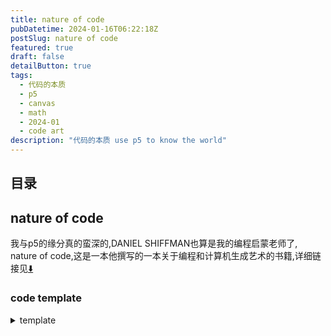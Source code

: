 ```yaml
---
title: nature of code
pubDatetime: 2024-01-16T06:22:18Z
postSlug: nature of code
featured: true
draft: false
detailButton: true
tags:
  - 代码的本质
  - p5
  - canvas
  - math
  - 2024-01
  - code art
description: "代码的本质 use p5 to know the world"
---
```


## 目录

## nature of code

我与p5的缘分真的蛮深的,DANIEL SHIFFMAN也算是我的编程启蒙老师了,
nature of code,这是一本他撰写的一本关于编程和计算机生成艺术的书籍,详细链接见[⬇️](#links)

### code template

<details>
<summary>template</summary>


<Template client:visible />

</details>

### 0. [Randomness](https://natureofcode.com/random/)

`随机性` `柏林噪声` `概率`

#### RandomnessA

<details>
<summary>RandomnessA</summary>
```tsx
step() {
        const choice = p.floor(p.random(4));
        switch (choice) {
          case 0:
            this.x++;
            break;
          case 1:
            this.x--;
            break;
          case 2:
            this.y++;
            break;
          case 3:
            this.y--;
            break;
          default:
            break;
        }
      }
```

<RandomnessA client:visible />
</details>

#### RandomnessB

<details class="mt-4">
<summary>RandomnessB</summary>

```tsx
step() {
          let xStep = p.random(-1, 1);
          let yStep = p.random(-1, 1);

          this.x += xStep;
          this.y += yStep;

      }

```


<RandomnessB client:visible />
</details>

#### RandomnessC

<details class="mt-4">
<summary>RandomnessC</summary>


<RandomnessC client:visible />
</details>

#### Probability and Nonuniform Distributions

- Create a random walker that has a greater tendency to move down and to the right. (The solution follows in the next section.)

<details>
<summary>Probability and Nonuniform Distributions
概率和非均匀分布</summary>
```ts
let stuff = [1,1,2,4,5,6,7,8,8,8,9,9,9,9,10];
let value = random(stuff);
console.log(value);
````

```ts
let probability = 0.1;
let r = random(1);
if (r < probability) {
  console.log("success");
}
```

</details>

#### RandomnessD

<details class="mt-4">
<summary>RandomnessD  Tends to Move to the Right 趋于向右的随机分布</summary>


<RandomnessD client:visible />
</details>

#### mouseX,mouseY

<details class="mt-4">

<summary>上述例子使用鼠标交互,即使用mouseX,mouseY</summary>


<RandomnessE client:visible />
</details>

#### A Normal Distributions Of Random Numbers

<details class="mt-4">
<summary>A Normal Distributions Of Random Numbers</summary>


<RandomnessF client:visible />

<details>
<summary>柯里化</summary>

```tsx
export default () => {
  const common = (p: p5, sd = 0.41) => {
    const heights = [];
    p.setup = () => {
      p.createCanvas(320, 240);
      p.background(255);
      const e = 2.71828183;
      let m = 0;
      for (let i = 0; i < p.width + 1; i++) {
        let xcoord = p.map(i, 0, p.width, -3, 3);
        let sq2pi = p.sqrt(2 * p.PI); //square root of 2 * PI
        let xmsq = -1 * (xcoord - m) * (xcoord - m); //-(x - mu)^2
        let sdsq = sd * sd; //variance (standard deviation squared)
        heights[i] = (1 / (sd * sq2pi)) * p.pow(e, xmsq / sdsq); //P(x) function
      }

      p.stroke(0);
      p.strokeWeight(2);
      p.noFill();
      p.beginShape();
      for (let i = 0; i < heights.length; i++) {
        let x = i;
        let y = p.map(heights[i], 0, 1, p.height - 2, 2);
        p.vertex(x, y);
      }
      p.endShape();
    };
  };
  const sketchA = (p: p5) => common(p, 0.41);
  const sketchB = (p: p5) => common(p, 1.5);

  return (
    <>
      <div className="flex justify-around">
        <Basic sketch={sketchA}></Basic>
        <Basic sketch={sketchB}></Basic>
      </div>
    </>
  );
};
```

</details>

</details>

#### sigma

<details class="mt-4">
<summary>正态分布与标准差</summary>
正态分布（也称为高斯分布）是统计学中一种重要的概率分布,其特点是对称、钟形曲线.在正态分布中,标准差是一个关键的参数,它衡量数据集中的值与平均值的离散程度.

标准差用来度量数据的离散程度,它越大表示数据的波动越大,越小表示数据的波动越小.标准差的计算公式如下：

$ \sigma = \sqrt{\frac{\sum\_{i=1}^{N}(x_i - \mu)^2}{N}} $

其中：

- $\sigma$ 是标准差,
- $N$ 是数据集中的观测值数量,
- $x_i$ 是每个观测值,
- $\mu$ 是数据集的平均值.

正态分布的特性之一是,约68%的数据在平均值附近的一个标准差范围内,约95%的数据在两个标准差范围内,约99.7%的数据在三个标准差范围内.

如果你有特定的数据集或问题,可以提供更多信息,我可以帮你更具体地理解和解释.

</details>

#### randomGaussian

<details class="pt-4">
<summary>[randomGaussian 正态分布p5方法](https://p5js.org/reference/#/p5/randomGaussian)</summary>


<UseRandomGaussian class="mt-4" client:visible />

</details>

#### SimulatePaint

<details>
<summary>实践一个油漆飞溅模拟</summary>


<SimulatePaint client:visible />

<details open class="!mt-4 ">
<summary>'完美'地在type=range的input使用了useDebouce</summary>

```tsx
import { useDebounce } from "@uidotdev/usehooks";
...
const debouncedSd = useDebounce(sd, 300);
    const sketch = useCallback(
        (p: p5) => {
            ...
        },
        [debouncedSd]
    );
    const handleSliderChange = (val: string) => {
        setSd(parseFloat(val));
    };

    return (
        <>
            <input
                type="range"
                value={sd}
                onChange={(e) => { handleSliderChange(e.target.value) }}
            />
            ...
        </>
```

</details>

</details>

#### ResolveReject

<details>
<summary>接受拒绝分布</summary>


<ResolveReject client:visible />

</details>

#### PerlinCurve

<details>
<summary>柏林噪声</summary>


<PerlinCurve client:visible />

柏林噪声就像是把时间停住了,给予它相应tamp返回连续的变化的值

```tsx
let time = 0;
const draw = () => {
  let xoff = time;
  for (let i = 0; i < p.width; i++) {
    let noise_height = p.noise(xoff) * p.height;
    xoff += 0.01;
    p.vertex(i, noise_height);
  }
  p.endShape();
  time += 0.01;
};
```

</details>

#### noise range

<details>
<summary>noise range</summary>


<NoiseRange client:visible />

使用map映射noise生成的值

</details>

#### two-dimensional noise

<details>
<summary>two-dimensional noise</summary>


<TwoDimensionalNoise client:visible />

</details>

#### generate marble

<details>
<summary>generate marble</summary>


<Marble client:visible />

</details>

#### RandomnessG

<details>

<summary>RandomnessG</summary>


<RandomnessG client:visible />

</details>

#### landscape

<details>
<summary>landscape</summary>


<Landscape client:visible />
</details>

#### wind simulation

<details>
<summary>wind simulation(actually just noise)</summary>


<ComponentName client:visible />

<details>
<summary>code</summary>

```tsx
import type p5 from "p5";
import Basic from "@components/react/p5/index.tsx";

export default () => {
  const sketch = (p: p5) => {
    let yoff = 0;
    let seed = 5;
    let { PI } = p;

    const branch = (h: number, xoff: number) => {
      let sw = p.map(h, 2, 100, 1, 5);
      p.strokeWeight(sw);
      p.line(0, 0, 0, -h);
      p.translate(0, -h);

      h *= 0.7;
      xoff += 0.1;

      if (h > 4) {
        let n = p.floor(p.random(1, 5));
        for (let i = 0; i < n; i++) {
          let noise = p.noise(xoff + i, yoff);
          let theta = p.map(noise, 0, 1, -PI / 2, PI / 2);
          if (n % 2 == 0) theta *= -1;
          p.stroke(0);
          p.push();
          p.rotate(theta);
          branch(h, xoff);
          p.pop();
        }
      }
    };

    const setup = () => {
      p.createCanvas(p.windowWidth / 4 + 20, 200);
    };

    const draw = () => {
      p.background(255);
      p.translate(p.width / 2, p.height);
      yoff += 0.005;
      p.randomSeed(seed);
      branch(60, 0);
    };

    p.mouseClicked = () => {
      yoff = p.random(1000);
      seed = p.millis();
    };
    const resize = () => {
      p.resizeCanvas(p.windowWidth / 2, 240);
    };
    p.setup = setup;
    p.draw = draw;
    p.windowResized = resize;
  };
  return <Basic sketch={sketch} showControls></Basic>;
};
```

</details>

</details>

todo: flow demo

<details></details>

### 1. [Vectors](https://natureofcode.com/vectors/)

#### ball

<details>
<summary>traveling around ball</summary>


<Ball client:visible />

```tsx
import type p5 from "p5";
import Basic from "@components/react/p5/index.tsx";

export default () => {
  const sketch = (p: p5) => {
    let x = 100;
    let y = 200;
    let xSpeed = 1.5;
    let ySpeed = 0.8;
    const setup = () => {
      p.createCanvas(p.windowWidth / 2, 240);
    };
    const draw = () => {
      p.background(255);
      x += xSpeed;
      y += ySpeed;
      if (x + 8 > p.width || x < 8) {
        xSpeed *= -1;
      }
      if (y + 8 > p.height || y < 8) {
        ySpeed *= -1;
      }
      p.stroke(10);
      p.fill(127, 30, 30);
      p.circle(x, y, 16);
    };
    const resize = () => {
      p.resizeCanvas(p.windowWidth / 2, 240);
    };
    p.setup = setup;
    p.draw = draw;
    p.windowResized = resize;
  };
  return <Basic sketch={sketch} showControls></Basic>;
};
```

</details>

#### still ball but use p5.Vector

<details>
<summary>vector add</summary>


<BallUseVector client:visible />

```tsx
import type p5 from "p5";
import Basic from "@components/react/p5/index.tsx";

export default () => {
  const sketch = (p: p5) => {
    let pos, velocity;
    const setup = () => {
      p.createCanvas(p.windowWidth / 2, 80);
      pos = p.createVector(p.width / 2, p.height / 2);
      velocity = p.createVector(1.2, 0.8);
    };
    const draw = () => {
      p.background(204);
      p.fill(255, 0, 0);
      p.stroke(88);

      if (pos.x + 8 > p.width || pos.x < 8) {
        velocity.x = velocity.x * -1;
      }
      if (pos.y + 8 > p.height || pos.y < 8) {
        velocity.y = velocity.y * -1;
      }
      pos.add(velocity);
      p.circle(pos.x, pos.y, 16);
    };
    const resize = () => {
      p.resizeCanvas(p.windowWidth / 2, 240);
    };
    p.setup = setup;
    p.draw = draw;
    p.windowResized = resize;
  };
  return <Basic sketch={sketch} showControls></Basic>;
};
```

</details>

#### 3d

<details>
<summary>ball in 3d</summary>


<BallUseVector3D client:visible />

```tsx
import type p5 from "p5";
import Basic from "@components/react/p5/index.tsx";

export default () => {
  const sketch = (p: p5) => {
    let pos, velocity;
    const setup = () => {
      p.createCanvas(p.windowWidth / 2, p.windowHeight / 2, p.WEBGL); // 创建一个3D画布
      pos = p.createVector(0, 0, 0); // 初始位置
      velocity = p.createVector(1, 1, 4); // 初始速度
    };
    const draw = () => {
      p.background(204);
      p.fill(255, 0, 0);
      p.stroke(88);
      console.log(pos, p.width);

      p.orbitControl();

      // 边界检测
      if (pos.x + 16 > p.width / 3 || pos.x - 16 < -p.width / 3) {
        velocity.x = velocity.x * -1;
      }
      if (pos.y + 16 > p.height / 3 || pos.y - 16 < -p.height / 3) {
        velocity.y = velocity.y * -1;
      }
      if (pos.z + 16 > p.width / 3 || pos.z - 16 < -p.width / 3) {
        velocity.z = velocity.z * -1;
      }
      p.noFill();
      p.box((p.width * 2) / 3, (p.height * 2) / 3, (p.width * 2) / 3);
      pos.add(velocity);
      // 在3D空间绘制球体
      p.push(); // 保存当前的变换状态
      p.translate(pos.x, pos.y, pos.z); // 将坐标系移动到小球的位置
      p.fill(126, 127, 128);
      p.sphere(16); // 绘制球体
      p.pop(); // 恢复之前的变换状态
    };
    const resize = () => {
      p.resizeCanvas(p.windowWidth / 2, 240);
    };
    p.setup = setup;
    p.draw = draw;
    p.windowResized = resize;
  };
  return <Basic sketch={sketch} showControls />;
};
```

</details>

#### vector subtraction

<details>
<summary>vector subtraction visualization</summary>


<Subtraction client:visible />

</details>

#### vector mul divide

<details>
<summary>vector mul divide visualization</summary>


<Mul client:visible />

</details>

#### magnitude

<details>
<summary>vector magnitude</summary>


<Magnitude client:visible />

</details>

#### normalize

<details>
<summary>vector normalize</summary>


<Normalize client:visible />

</details>

#### Mover

<details>
<summary>Mover</summary>


<Mover client:visible />

```tsx
import type p5 from "p5";
import Basic from "@components/react/p5/index.tsx";
import { Mover } from "./Mover";

export default () => {
  const sketch = (p: p5) => {
    let mover: Mover;
    const setup = () => {
      p.createCanvas(p.windowWidth / 2, 240);
      mover = new Mover(p);
    };
    const draw = () => {
      p.background(255);
      mover.move();
      mover.checkEdges();
      mover.show();
    };
    const resize = () => {
      p.resizeCanvas(p.windowWidth / 2, 240);
    };
    p.setup = setup;
    p.draw = draw;
    p.windowResized = resize;
  };
  return <Basic sketch={sketch} showControls></Basic>;
};
```

</details>

#### InteractiveMotionBall

<details>
<summary>Mover toggle mouse</summary>


<InteractiveMotionBall client:visible />

```tsx
import type p5 from "p5";
import Basic from "@components/react/p5/index.tsx";

class MouseMover {
  position: p5.Vector;
  velocity: p5.Vector;
  circleRadius: number = 20;
  acceleration: p5.Vector;
  p: p5;
  color: p5.Color;
  trend: number = 0.2;
  constructor(p: p5) {
    this.circleRadius = p.random(1, 20);
    //球越大,趋势越小
    this.trend = p.map(this.circleRadius, 1, 20, 1, 0.5);
    this.position = p.createVector(
      p.random(this.circleRadius, p.width - this.circleRadius),
      p.random(this.circleRadius + 1, p.height - this.circleRadius - 1)
    );

    this.velocity = p.createVector(p.random(-2, 2), p.random(-2, 2));
    this.p = p;
    this.color = p.color(p.random(0, 255), p.random(0, 255), p.random(0, 255));
  }

  move() {
    let mouse = this.p.createVector(this.p.mouseX, this.p.mouseY);
    let dir = mouse;
    dir.sub(this.position);
    //靠近的趋势
    dir.setMag(this.trend);

    // this.acceleration = this.p.createVector(this.p.random(-0.01, 0.01), this.p.random(-0.01, 0.01));
    this.acceleration = dir;
    // this.acceleration.mult(this.p.random(2));
    this.velocity.limit(10);

    this.velocity.add(this.acceleration);
    this.position.add(this.velocity);
  }

  show() {
    const p = this.p;
    p.stroke(0);
    p.fill(this.color);
    p.strokeWeight(2);
    p.circle(this.position.x, this.position.y, this.circleRadius * 2);
  }

  checkEdges() {
    const p = this.p;
    if (
      this.position.x + this.circleRadius > p.width ||
      this.position.x < this.circleRadius
    ) {
      this.velocity.x *= -1;
    }
    if (
      this.position.y + this.circleRadius > p.height ||
      this.position.y < this.circleRadius
    ) {
      this.velocity.y *= -1;
    }
  }
}

export default () => {
  const sketch = (p: p5) => {
    let movers: MouseMover[];
    const setup = () => {
      p.createCanvas(p.windowWidth / 2, 240);
      movers = new Array(1000).fill(0).map(() => new MouseMover(p));
      p.frameRate(120);
    };
    const draw = () => {
      p.background(255);
      movers.forEach(m => {
        m.move();
        m.checkEdges();
        m.show();
      });
    };
    const resize = () => {
      p.resizeCanvas(p.windowWidth / 2, 240);
    };
    p.setup = setup;
    p.draw = draw;
    p.windowResized = resize;
  };
  return <Basic sketch={sketch} showControls></Basic>;
};
```

</details>

<div class="!border-[#889] !font-extrabold p-4 m-3 ">
  It’s important to note that the moving object has no knowledge about trying to
  stop at a destination;
</div>

### 2. [Forces](https://natureofcode.com/forces/)

<details>
<summary>牛顿第二定律</summary>

牛顿第二定律是经典力学中的一个基本原理,描述了力、质量和加速度之间的关系.它可以用数学公式表示为：

\[ F = ma \]

其中,

- \( F \) 表示作用在物体上的力（单位是牛顿）,
- \( m \) 表示物体的质量（单位是千克）,
- \( a \) 表示物体的加速度（单位是米/秒^2）.

这个定律说明,当一个力作用于一个物体时,它会产生该物体的加速度,且这个加速度的大小与作用力成正比,与物体的质量成反比.换句话说,较大的力会导致较大的加速度,而较大的质量会导致较小的加速度.

</details>

Using forces, simulate a helium-filled balloon floating upward and bouncing off the top of a window. Can you add a wind force that changes over time, perhaps according to Perlin noise?

<details>
<summary>exec 2.1</summary>


<Balloon client:visible />
</details>

#### forceA mouse press to model wind

<details >
<summary>forceA</summary>

有一说一,我想要的不是这个,但不管怎么说先留着


<ForceA client:visible />

让我来看看这个新写的组件会请求几次ForceA


<ForceB client:visible />

<details >
<summary>这个组件🙅,内部调用的动态组件不知道为什么不能使用useState</summary>

```tsx
import { Tabs, TabsContent, TabsList, TabsTrigger } from "@shadcn/ui/tabs";
import Code from "@components/react/editor/code";
import { useEffect, useState, useMemo } from "react";

import { ForceA, ForceB } from "@components/react/p5/Forces/index";
import ForceACode from "@components/react/p5/Forces/ForceA.tsx?raw";
import ForceBCode from "@components/react/p5/Forces/ForceB.tsx?raw";

type ComponentName = "ForceA" | "ForceB";

const components: Record<
  ComponentName,
  { component: React.ComponentType<any>; code: string }
> = {
  ForceA: { component: ForceA, code: ForceACode },
  ForceB: { component: ForceB, code: ForceBCode },
};

interface Props {
  componentName: ComponentName;
}

export default function DynamicComponent({ componentName }: Props) {
  const [code, setCode] = useState<string>("");
  const [Component, setComponent] = useState<any>(null);
  const [error, setError] = useState<string | null>(null);

  useEffect(() => {
    let isMounted = true;
    const loadComponent = async () => {
      try {
        if (components[componentName]) {
          setCode(components[componentName].code);
          setComponent(components[componentName].component);
          setError(null);
        } else {
          setError(`Component not found: ${componentName}`);
        }
      } catch (error) {
        console.error(`Failed to load component: ${componentName}`, error);
        setError(`Failed to load component: ${componentName}`);
      }
    };

    loadComponent();

    return () => {
      isMounted = false;
    };
  }, [componentName]);

  const memoizedComponent = useMemo(() => Component, [Component]);

  return (
    <>
      <Tabs defaultValue="demo" className="w-full">
        <TabsList>
          <TabsTrigger value="code">Code</TabsTrigger>
          <TabsTrigger value="demo">Demo</TabsTrigger>
        </TabsList>
        <TabsContent value="code">
          {error ? error : <Code>{code}</Code>}
        </TabsContent>
        <TabsContent value="demo">{memoizedComponent}</TabsContent>
      </Tabs>
    </>
  );
}
```

动态组件的渲染使用了useMemo来避免在每次渲染时重新创建组件.然而,useMemo只是对于组件的引用进行了缓存,但并不会在组件内部创建实际的状态.因此,即使你在动态组件中调用了useState,它也不会正常工作,因为该组件的每次渲染都会重新创建,并且每次重新创建时都会重新初始化状态.(AI)

<details >
<summary>继续问ai,这个组件中动态组件内部为什么不能调用useState,useRef等</summary>

在你的代码中,动态组件被存储在`Component`状态中,并在渲染时被调用.然而,React 的规则是在组件的顶层使用 Hook,而不是在条件语句、循环或嵌套函数中使用.动态组件内部可能不能直接调用`useState`、`useRef`等 Hook,因为它们被认为是在组件的非顶层调用.

为了解决这个问题,你可以通过传递函数作为props给动态组件,然后在动态组件内部调用该函数来更新父组件的状态.下面是一个修改后的示例：

```tsx
import React, { useEffect, useState, useMemo } from "react";

// 其他导入语句

type ComponentName = "ForceA" | "ForceB";

const components: Record<
  ComponentName,
  { component: React.ComponentType<any>; code: string }
> = {
  ForceA: { component: ForceA, code: ForceACode },
  ForceB: { component: ForceB, code: ForceBCode },
};

interface Props {
  componentName: ComponentName;
}

export default function DynamicComponent({ componentName }: Props) {
  const [code, setCode] = useState<string>("");
  const [Component, setComponent] = useState<any>(null);
  const [error, setError] = useState<string | null>(null);

  useEffect(() => {
    let isMounted = true;
    const loadComponent = async () => {
      try {
        if (components[componentName]) {
          setCode(components[componentName].code);
          setComponent(components[componentName].component);
          setError(null);
        } else {
          setError(`Component not found: ${componentName}`);
        }
      } catch (error) {
        console.error(`Failed to load component: ${componentName}`, error);
        setError(`Failed to load component: ${componentName}`);
      }
    };

    loadComponent();

    return () => {
      isMounted = false;
    };
  }, [componentName]);

  const memoizedComponent = useMemo(() => Component, [Component]);

  const [dynamicState, setDynamicState] = useState<any>(null);

  const handleStateChange = (newState: any) => {
    setDynamicState(newState);
  };

  if (memoizedComponent) {
    // 如果动态组件已加载,将动态组件渲染出来,并传递一个用于更新父组件状态的函数作为 props
    return (
      <>
        <Tabs defaultValue="demo" className="w-full">
          {/* 这里省略 Tabs 相关的代码 */}
          <TabsContent value="demo">
            <memoizedComponent handleStateChange={handleStateChange} />
          </TabsContent>
        </Tabs>
      </>
    );
  }

  // 如果动态组件尚未加载,渲染加载中的状态或错误消息
  return <>{/* 这里省略加载中或错误状态的渲染代码 */}</>;
}
```

在上述修改中,动态组件被渲染并传递了一个名为`handleStateChange`的函数作为props.在动态组件内部,你可以调用`handleStateChange`函数来更新父组件的状态.

还是报错🤣,ai果然不能替代人类

`React.jsx: type is invalid -- expected a string (for built-in components) or a class/function (for composite components) but got: <Fragment />. Did you accidentally export a JSX literal instead of a component?`

</details>

</details>

</details>


#### wind ForceC(非动态加载组件)

<details >
<summary>ForceC 回归单独加载组件</summary>

<ForceC client:load />

为啥这里第一次弹不回去了,但后面又弹到了第一次弹回去的最大高度

</details>

#### a lot of Mover that ForceD

<details >
<summary>ForceD</summary>

<ForceD client:load />

可以看到小球比大球“快”多了

</details>

#### exercise2.3

<details>
<summary>越靠近边缘,受到的反方向的力越大,直到小球掉头</summary>


<ForceE client:visible />

真有意思 真有意思 就像是掉在了水里

```tsx
let distanceX = p
  .createVector(p.width, moverWithWind.position.y)
  .dist(moverWithWind.position);
let distanceY = p
  .createVector(moverWithWind.position.x, p.height)
  .dist(moverWithWind.position);
if (
  distanceX < moverWithWind.circleRadius ||
  moverWithWind.position.x > p.width
) {
  moverWithWind.applyForce(p.createVector(-1, 0));
}
if (
  distanceY < moverWithWind.circleRadius ||
  moverWithWind.position.y > p.height
) {
  moverWithWind.applyForce(p.createVector(0, -1));
}
let distanceXL = p
  .createVector(0, moverWithWind.position.y)
  .dist(moverWithWind.position);
let distanceYL = p
  .createVector(moverWithWind.position.x, 0)
  .dist(moverWithWind.position);
if (distanceXL < moverWithWind.circleRadius || moverWithWind.position.x < 0) {
  moverWithWind.applyForce(p.createVector(1, 0));
}
if (distanceYL < moverWithWind.circleRadius || moverWithWind.position.y < 0) {
  moverWithWind.applyForce(p.createVector(0, 1));
}
```

优化代码


<ForceF client:visible />

```tsx
const applyEdgeForce = (p, mover, position, radius, force) => {
  const distance = p.createVector(...position).dist(mover.position);
  if (
    distance < radius ||
    position[0] < 0 ||
    position[1] < 0 ||
    position[0] > p.width ||
    position[1] > p.height
  ) {
    mover.applyForce(force);
  }
};
applyEdgeForce(
  p,
  moverWithWind,
  [p.width, moverWithWind.position.y],
  moverWithWind.circleRadius,
  p.createVector(-1, 0)
);
applyEdgeForce(
  p,
  moverWithWind,
  [0, moverWithWind.position.y],
  moverWithWind.circleRadius,
  p.createVector(1, 0)
);
applyEdgeForce(
  p,
  moverWithWind,
  [moverWithWind.position.x, p.height],
  moverWithWind.circleRadius,
  p.createVector(0, -1)
);
applyEdgeForce(
  p,
  moverWithWind,
  [moverWithWind.position.x, 0],
  moverWithWind.circleRadius,
  p.createVector(0, 1)
);
```


<ForceG client:visible />

</details>

todo: apply friction

### 3. Oscillation

<details open>
<summary>angles</summary>

在 p5.js 中，默认情况下，角度是以弧度（radians）为单位进行测量的，而不是以度（degrees）为单位。弧度是一种角度的度量方式，它是通过圆弧的长度与圆的半径之间的比率来定义的。具体来说，一个弧度是指弧长等于半径的角度。

以下是一些常见的角度与弧度之间的转换关系：

- 一个完整的圆（360度）等于 $2\pi$ 弧度。
- 180度等于$\Pi$ 弧度。
- 90度等于 $\frac{\pi}{2}$ 弧度。

这意味着在使用 p5.js 进行图形绘制时，如果你想使用度数来指定角度，你需要将度数转换为弧度。例如，可以使用以下公式进行转换：

$$
\text{弧度} = \text{度数} \times \frac{\pi}{180}
$$

了解这一点对于在 p5.js 中进行旋转、绘制形状和处理动画等操作非常重要。


<Angle client:visible />

</details>

### 4. Particle System

### 5. Autonomous Agents

### 6. Physical Libraries

### 7. Cellular Automata

### 8. Fractals

### 9. Evolutionary Computing

### 10. Neural Networks

### 11. Neuroevolution

## p5 art

### flow field

<blockquote>
<details open>
<summary>flow field</summary>

<details>
<summary>FlowFieldA</summary>


<FlowFieldA client:visible />

```tsx
import type p5 from "p5";
import Basic from "@components/react/p5/index.tsx";
import { Slider } from "@shadcn/ui/slider";
import { cn } from "@utils/utils";
import { useDebounce } from "@uidotdev/usehooks";
import { useCallback, useState } from "react";

export default () => {
  let [density, setDensity] = useState(30);
  let debounceDensity = useDebounce(density, 200);
  const sketch = useCallback(
    (p: p5) => {
      let points: p5.Vector[];
      let mult: number;
      const setup = () => {
        points = [];
        mult = 0.005;
        p.createCanvas(p.windowHeight / 2, p.windowHeight / 2);
        p.noiseDetail(1, 0.5);
        // p.angleMode(p.DEGREES);
        p.frameRate(120);
        p.pixelDensity(3);
        p.background(0);
        let density = debounceDensity || 200;
        let space = p.width / density;

        for (let i = 0; i < p.width; i += space) {
          for (let j = 0; j < p.height; j += space) {
            let point = p.createVector(i, j);
            points.push(point);
          }
        }
      };
      const draw = () => {
        if (p.frameCount > 1200) {
          p.noLoop();
          return;
        } else {
          p.noStroke();
          p.fill(255);
          for (let i = 0; i < points.length; i++) {
            let r = p.map(points[i].x, 0, p.width, 50, 255);
            let g = p.map(points[i].y, 0, p.height, 255, 50);
            let b = p.map(points[i].x, 0, p.width, 255, 50);
            p.fill(r, g, b);
            let noiseX = points[i].x * mult;
            let noiseY = points[i].y * mult;
            let angle = p.map(p.noise(noiseX, noiseY), 0, 1, 0, 720);
            let walk = p.createVector(p.cos(angle) * 1, p.sin(angle) * 1);
            points[i].add(walk);
            p.ellipse(points[i].x, points[i].y, 1, 1);
          }
        }
      };
      const resize = setup;
      p.setup = setup;
      p.draw = draw;
      // p.mouseClicked = () => {
      //     console.log(p.mouseX,p.mouseY);

      //     if (p.mouseX >= 0 && p.mouseY >= 0) {
      //         p.saveCanvas('flowFieldA', 'png')
      //     }

      // };
      p.windowResized = resize;
    },
    [debounceDensity]
  );
  return (
    <>
      密度{density}
      <Slider
        defaultValue={[30]}
        max={40}
        min={20}
        step={1}
        className={cn("w-[100%] m-4")}
        onValueChange={value => {
          setDensity(value[0]);
        }}
        value={[density]}
      />
      <Basic sketch={sketch}></Basic>
    </>
  );
};
```

</details>

- after i changed walker angle

<details>
<summary>FlowFieldB</summary>


<FlowFieldB client:visible />

</details>

error

</details>
</blockquote>

### 质数螺旋

<details>
<summary>prime spiral points</summary>


<PrimeSpiral client:visible />

```tsx
import type p5 from "p5";
import Basic from "@components/react/p5/index.tsx";
import { useCallback, useState } from "react";
import { useDebounce } from "@uidotdev/usehooks";
import { Slider } from "@shadcn/ui/slider";
import { cn } from "@utils/utils";

export default () => {
  let [Num, setNum] = useState(5);
  let debounceNum = useDebounce(Num, 200);

  const sketch = useCallback(
    (p: p5) => {
      let points: p5.Vector[] = [];

      const setup = () => {
        p.createCanvas(p.windowWidth / 2, p.windowWidth / 2);
        for (let i = 0; i < (p.windowWidth * debounceNum) / p.PI; i++) {
          let vector = p.createVector(i, i);
          points.push(vector);
        }
        p.background(255);
        p.translate(p.windowWidth / 4, p.windowWidth / 4);
        p.stroke(0);
        p.fill(0);
        p.line(0, p.height / 2, p.width, p.height / 2);
        p.line(p.width / 2, 0, p.width / 2, p.height);
        p.noStroke();
        for (let i = 0; i < points.length; i++) {
          let len = points[i].x;
          let x1 = p.cos(len) * len;
          let y1 = p.sin(len) * len;
          x1 = Number(x1.toFixed(2));
          y1 = Number(y1.toFixed(2));
          p.ellipse(
            x1 / debounceNum,
            y1 / debounceNum,
            debounceNum,
            debounceNum
          );
        }
      };
      const draw = () => {};
      const resize = () => {
        p.resizeCanvas(p.windowWidth / 2, 240);
      };
      p.setup = setup;
      p.draw = draw;
      p.windowResized = resize;
    },
    [debounceNum]
  );
  return (
    <>
      数量{Num}
      <Slider
        defaultValue={[5]}
        max={10}
        min={1}
        step={0.1}
        className={cn("w-[100%] m-4")}
        onValueChange={value => {
          setNum(value[0]);
        }}
        value={[Num]}
      />
      <Basic sketch={sketch}></Basic>
    </>
  );
};
```

</details>

<details>
<summary>prime spiral curve</summary>


<PrimeSpiralCurve client:visible />

</details>
<details>
<summary>prime spiral step</summary>


<PrimeSpiralStep client:visible />

</details>

### 结合tone

<details>
<summary>tone demo</summary>


<Tone hideRandom client:visible />

</details>

## links

- https://natureofcode.com/
- https://p5js.org/
- https://processing.org/
- https://www.youtube.com/@TheCodingTrain
